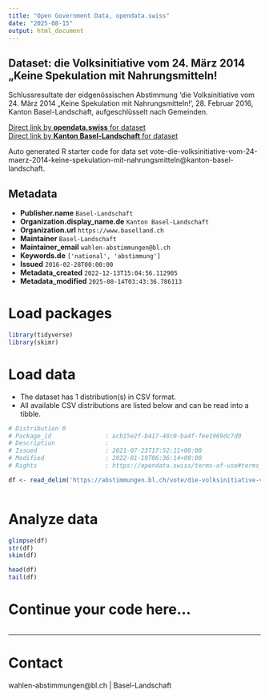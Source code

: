 ```yaml
---
title: "Open Government Data, opendata.swiss"
date: "2025-08-15"
output: html_document
---
```


## Dataset: die Volksinitiative vom 24. März 2014 „Keine Spekulation mit Nahrungsmitteln!

Schlussresultate der eidgenössischen Abstimmung 'die Volksinitiative vom 24. März 2014 „Keine Spekulation mit Nahrungsmitteln!', 28. Februar 2016, Kanton Basel-Landschaft, aufgeschlüsselt nach Gemeinden.

[Direct link by **opendata.swiss** for dataset](https://opendata.swiss/de/dataset/die-volksinitiative-vom-24-marz-2014-keine-spekulation-mit-nahrungsmitteln)<br>
[Direct link by **Kanton Basel-Landschaft** for dataset](https://abstimmungen.bl.ch/vote/die-volksinitiative-vom-24-maerz-2014-keine-spekulation-mit-nahrungsmitteln/data)

Auto generated R starter code for data set vote-die-volksinitiative-vom-24-maerz-2014-keine-spekulation-mit-nahrungsmitteln@kanton-basel-landschaft.

## Metadata

- **Publisher.name** `Basel-Landschaft`
- **Organization.display_name.de** `Kanton Basel-Landschaft`
- **Organization.url** `https://www.baselland.ch`
- **Maintainer** `Basel-Landschaft`
- **Maintainer_email** `wahlen-abstimmungen@bl.ch`
- **Keywords.de** `['national', 'abstimmung']`
- **Issued** `2016-02-28T00:00:00`
- **Metadata_created** `2022-12-13T15:04:56.112905`
- **Metadata_modified** `2025-08-14T03:43:36.786113`


# Load packages

```r

library(tidyverse)
library(skimr)

```

# Load data

-   The dataset has 1 distribution(s) in CSV format.
-   All available CSV distributions are listed below and can be read into a tibble.

```r

# Distribution 0
# Package_id               : acb15e2f-b417-48c0-ba4f-fee1969dc7d0
# Description              : 
# Issued                   : 2021-07-23T17:52:11+00:00
# Modified                 : 2022-01-19T06:36:14+00:00
# Rights                   : https://opendata.swiss/terms-of-use#terms_by

df <- read_delim('https://abstimmungen.bl.ch/vote/die-volksinitiative-vom-24-maerz-2014-keine-spekulation-mit-nahrungsmitteln/data-csv')



```

# Analyze data

```r

glimpse(df)
str(df)
skim(df)

head(df)
tail(df)

```

# Continue your code here...

```r

```

------------------------------------------------------------------------

# Contact

wahlen-abstimmungen@bl.ch | Basel-Landschaft

